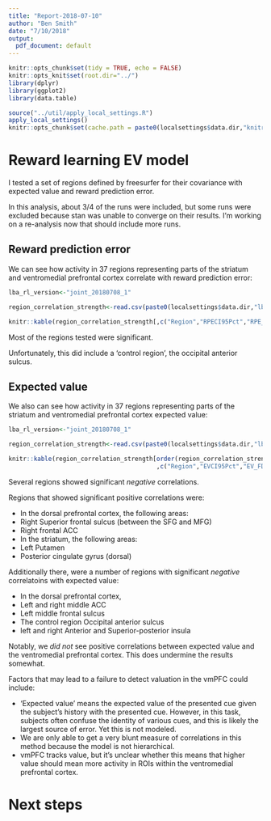 ```yaml
---
title: "Report-2018-07-10"
author: "Ben Smith"
date: "7/10/2018"
output:
  pdf_document: default
---
```



```r
knitr::opts_chunk$set(tidy = TRUE, echo = FALSE)
knitr::opts_knit$set(root.dir="../")
library(dplyr)
library(ggplot2)
library(data.table)
```

```r
source("../util/apply_local_settings.R")
apply_local_settings()
knitr::opts_chunk$set(cache.path = paste0(localsettings$data.dir,"knitrcache"))


```



# Reward learning EV model

I tested a set of regions defined by freesurfer for their covariance with expected value and reward prediction error.

In this analysis, about 3/4 of the runs were included, but some runs were excluded because stan was unable to converge on their results. I'm working on a re-analysis now that should include more runs.

## Reward prediction error

We can see how activity in 37 regions representing parts of the striatum and ventromedial prefrontal cortex correlate with reward prediction error:

```r

lba_rl_version<-"joint_20180708_1"

region_correlation_strength<-read.csv(paste0(localsettings$data.dir,"lba_rl/",lba_rl_version,"/lba_rl_single_exp_joint_v11e_provisional.csv"))

knitr::kable(region_correlation_strength[,c("Region","RPECI95Pct","RPE_FDRadjustedPValue")])
```

Most of the regions tested were significant.

Unfortunately, this did include a 'control region', the occipital anterior sulcus.


## Expected value

We also can see how activity in 37 regions representing parts of the striatum and ventromedial prefrontal cortex expected value:

```r

lba_rl_version<-"joint_20180708_1"

region_correlation_strength<-read.csv(paste0(localsettings$data.dir,"lba_rl/",lba_rl_version,"/lba_rl_single_exp_joint_v11e_provisional.csv"))

knitr::kable(region_correlation_strength[order(region_correlation_strength$EV_FDRadjustedPValue)
                                         ,c("Region","EVCI95Pct","EV_FDRadjustedPValue")])
```

Several regions showed significant *negative* correlations. 

Regions that showed significant positive correlations were:

 - In the dorsal prefrontal cortex, the following areas:
  - Right Superior frontal sulcus (between the SFG and MFG)
  - Right frontal ACC
 - In the striatum, the following areas:
  - Left Putamen
 - Posterior cingulate gyrus (dorsal)
 
Additionally there, were a number of regions with significant *negative* correlatoins with expected value:

 - In the dorsal prefrontal cortex, 
  - Left and right middle ACC
  - Left middle frontal sulcus
 - The control region Occipital anterior sulcus
 - left and right Anterior and Superior-posterior insula

Notably, we *did not* see positive correlations between expected value and the ventromedial prefrontal cortex. This does undermine the results somewhat.

Factors that may lead to a failure to detect valuation in the vmPFC could include:

 - 'Expected value' means the expected value of the presented cue given the subject's history with the presented cue. However, in this task, subjects often confuse the identity of various cues, and this is likely the largest source of error. Yet this is not modeled.
 - We are only able to get a very blunt measure of correlations in this method because the model is not hierarchical.
 - vmPFC tracks value, but it's unclear whether this means that higher value should mean more activity in ROIs within the ventromedial prefrontal cortex.
 

# Next steps


